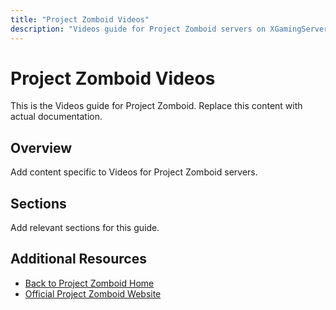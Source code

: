```yaml
---
title: "Project Zomboid Videos"
description: "Videos guide for Project Zomboid servers on XGamingServer"
---
```


# Project Zomboid Videos

This is the Videos guide for Project Zomboid. Replace this content with actual documentation.

## Overview

Add content specific to Videos for Project Zomboid servers.

## Sections

Add relevant sections for this guide.

## Additional Resources

- [Back to Project Zomboid Home](./index)
- [Official Project Zomboid Website](https://example.com)
